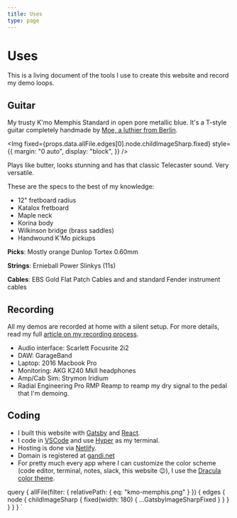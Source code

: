 ```yaml
---
title: Uses
type: page
---
```



# Uses

This is a living document of the tools I use to create this website and record my demo loops.

## Guitar

My trusty K'mo Memphis Standard in open pore metallic blue. It's a T-style guitar completely handmade by [Moe, a luthier from Berlin](https://berlin-guitars.de/kmoguitars/).

<Img
  fixed={props.data.allFile.edges[0].node.childImageSharp.fixed}
  style={{
    margin: "0 auto",
    display: "block",
  }}
/>

Plays like butter, looks stunning and has that classic Telecaster sound. Very versatile.

These are the specs to the best of my knowledge:

- 12" fretboard radius
- Katalox fretboard
- Maple neck
- Korina body
- Wilkinson bridge (brass saddles)
- Handwound K'Mo pickups

**Picks**: Mostly orange Dunlop Tortex 0.60mm

**Strings**: Ernieball Power Slinkys (11s)

**Cables**: EBS Gold Flat Patch Cables and and standard Fender instrument cables

## Recording

All my demos are recorded at home with a silent setup. For more details, read my full [article on my recording process](/posts/recording-setup).

- Audio interface: Scarlett Focusrite 2i2
- DAW: GarageBand
- Laptop: 2016 Macbook Pro
- Monitoring: AKG K240 MkII headphones
- Amp/Cab Sim: Strymon Iridium
- Radial Engineering Pro RMP Reamp to reamp my dry signal to the pedal that I'm demoing.

## Coding

- I built this website with [Gatsby](https://www.gatsbyjs.com/) and [React](https://reactjs.org/).
- I code in [VSCode](https://code.visualstudio.com/) and use [Hyper](https://hyper.is/) as my terminal.
- Hosting is done via [Netlify](https://www.netlify.com/).
- Domain is registered at [gandi.net](https://www.gandi.net/)
- For pretty much every app where I can customize the color scheme (code editor, terminal, notes, slack, this website 😉), I use the [Dracula color theme](https://draculatheme.com/).

<!-- ## Current Pedalboard

This will change the most over time but doesn't have to do much with the sound of the demos.

I don't keep all the pedals that I'm demoing. Very often, I'm just curious about a pedal and want to collect it's soul via this site. So I resell it after I recorded the demo loops and use the money to buy some other pedal. Doesn't mean I didn't like it.

I use this pedalboard for band projects and it most represents what _my_ personal sound at the moment is like:

¯\\\_(ツ)\_/¯ -->

  query {
    allFile(filter: { relativePath: { eq: "kmo-memphis.png" } }) {
      edges {
        node {
          childImageSharp {
            fixed(width: 180) {
              ...GatsbyImageSharpFixed
            }
          }
        }
      }
    }
  }
`
